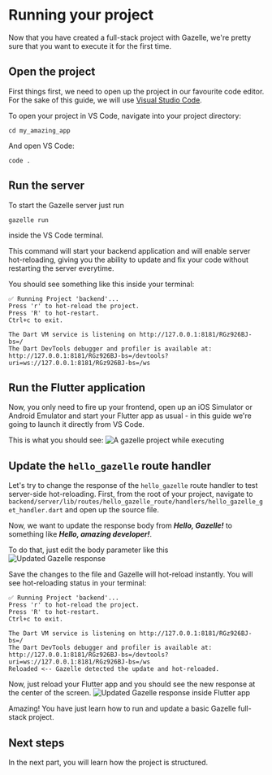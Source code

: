 # Running your project

Now that you have created a full-stack project with Gazelle, we're pretty sure
that you want to execute it for the first time.

## Open the project

First things first, we need to open up the project in our favourite code editor.
For the sake of this guide,
we will use [Visual Studio Code](https://code.visualstudio.com).

To open your project in VS Code, navigate into your project directory:
```shell
cd my_amazing_app
```
And open VS Code:
```shell
code .
```

## Run the server

To start the Gazelle server just run
```shell
gazelle run
```
inside the VS Code terminal.

This command will start your backend application and will enable server
hot-reloading, giving you the ability to update and fix your code without
restarting the server everytime.

You should see something like this inside your terminal:
```console
✅ Running Project 'backend'...
Press 'r' to hot-reload the project.
Press 'R' to hot-restart.
Ctrl+c to exit.

The Dart VM service is listening on http://127.0.0.1:8181/RGz926BJ-bs=/
The Dart DevTools debugger and profiler is available at: http://127.0.0.1:8181/RGz926BJ-bs=/devtools?uri=ws://127.0.0.1:8181/RGz926BJ-bs=/ws
```

## Run the Flutter application

Now, you only need to fire up your frontend, open up an iOS Simulator or
Android Emulator and start your Flutter app as usual - in this guide we're
going to launch it directly from VS Code.

This is what you should see:
<Image zoom src="/assets/running_your_project_1.png" alt="A gazelle project while executing" />

## Update the `hello_gazelle` route handler

Let's try to change the response of the `hello_gazelle` route handler to test
server-side hot-reloading.
First, from the root of your project, navigate to
`backend/server/lib/routes/hello_gazelle_route/handlers/hello_gazelle_get_handler.dart`
and open up the source file.

Now, we want to update the response body from <b><i>Hello, Gazelle!</i></b> to
something like <b><i>Hello, amazing developer!</i></b>.

To do that, just edit the body parameter like this
<Image zoom src="/assets/running_your_project_2.png" alt="Updated Gazelle response" />

Save the changes to the file and Gazelle will hot-reload instantly.
You will see hot-reloading status in your terminal:
```console
✅ Running Project 'backend'...
Press 'r' to hot-reload the project.
Press 'R' to hot-restart.
Ctrl+c to exit.

The Dart VM service is listening on http://127.0.0.1:8181/RGz926BJ-bs=/
The Dart DevTools debugger and profiler is available at: http://127.0.0.1:8181/RGz926BJ-bs=/devtools?uri=ws://127.0.0.1:8181/RGz926BJ-bs=/ws
Reloaded <-- Gazelle detected the update and hot-reloaded.
```

Now, just reload your Flutter app and you should see the new response at the
center of the screen.
<Image src="/assets/running_your_project_3.png" alt="Updated Gazelle response inside Flutter app" />

Amazing! You have just learn how to run and update a basic Gazelle full-stack
project.

## Next steps

In the next part, you will learn how the project is structured.
